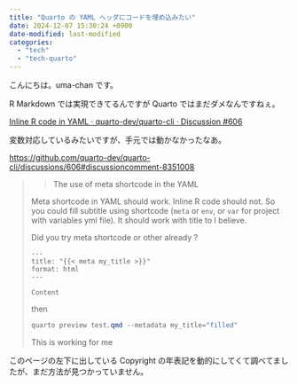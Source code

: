 ```yaml
---
title: "Quarto の YAML ヘッダにコードを埋め込みたい"
date: 2024-12-07 15:30:24 +0900
date-modified: last-modified
categories:
  - "tech"
  - "tech-quarto"
---
```


こんにちは。uma-chan です。

R Markdown では実現できてるんですが Quarto ではまだダメなんですねぇ。

[Inline R code in YAML · quarto-dev/quarto-cli · Discussion #606](https://github.com/quarto-dev/quarto-cli/discussions/606)

変数対応しているみたいですが、手元では動かなかったなあ。

<https://github.com/quarto-dev/quarto-cli/discussions/606#discussioncomment-8351008>

> > The use of meta shortcode in the YAML
>
> Meta shortcode in YAML should work. Inline R code should not. So you could fill subtitle using shortcode (`meta` or `env`, or `var` for project with variables yml file). It should work with title to I believe.
>
> Did you try meta shortcode or other already ?
>
> ```
> ---
> title: "{{< meta my_title >}}"
> format: html
> ---
>
> Content
> ```
>
> then
>
> ```powershell
> quarto preview test.qmd --metadata my_title="filled"
> ```
>
> This is working for me

このページの左下に出している Copyright の年表記を動的にしてくて調べてましたが、まだ方法が見つかっていません。

